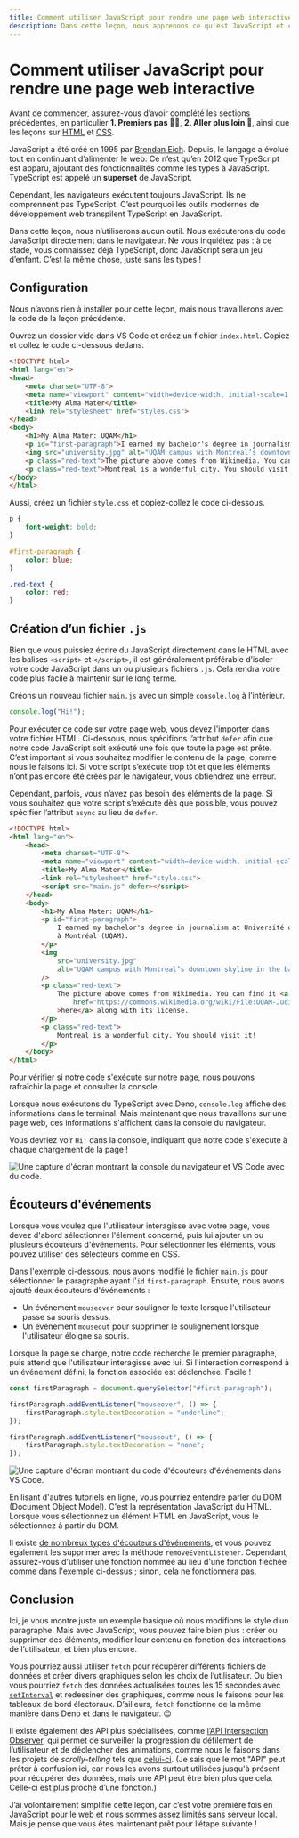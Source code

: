 ```yaml
---
title: Comment utiliser JavaScript pour rendre une page web interactive
description: Dans cette leçon, nous apprenons ce qu'est JavaScript et comment l'utiliser.
---
```



# Comment utiliser JavaScript pour rendre une page web interactive

Avant de commencer, assurez-vous d’avoir complété les sections précédentes, en particulier **1. Premiers pas 🧑‍🎓**, **2. Aller plus loin 🚀**, ainsi que les leçons sur [HTML](/web-basics/html) et [CSS](/web-basics/css).

JavaScript a été créé en 1995 par [Brendan Eich](https://fr.wikipedia.org/wiki/Brendan_Eich). Depuis, le langage a évolué tout en continuant d’alimenter le web. Ce n’est qu’en 2012 que TypeScript est apparu, ajoutant des fonctionnalités comme les types à JavaScript. TypeScript est appelé un **superset** de JavaScript.

Cependant, les navigateurs exécutent toujours JavaScript. Ils ne comprennent pas TypeScript. C’est pourquoi les outils modernes de développement web transpilent TypeScript en JavaScript.

Dans cette leçon, nous n’utiliserons aucun outil. Nous exécuterons du code JavaScript directement dans le navigateur. Ne vous inquiétez pas : à ce stade, vous connaissez déjà TypeScript, donc JavaScript sera un jeu d’enfant. C’est la même chose, juste sans les types !

<NoticeIntro />

## Configuration

Nous n’avons rien à installer pour cette leçon, mais nous travaillerons avec le code de la leçon précédente.

Ouvrez un dossier vide dans VS Code et créez un fichier `index.html`. Copiez et collez le code ci-dessous dedans.

```html showLineNumbers filename="index.html"
<!DOCTYPE html>
<html lang="en">
<head>
    <meta charset="UTF-8">
    <meta name="viewport" content="width=device-width, initial-scale=1.0">
    <title>My Alma Mater</title>
    <link rel="stylesheet" href="styles.css">
</head>
<body>
    <h1>My Alma Mater: UQAM</h1>
    <p id="first-paragraph">I earned my bachelor's degree in journalism at Université du Québec à Montréal (UQAM).</p>
    <img src="university.jpg" alt="UQAM campus with Montreal’s downtown skyline in the background."/>
    <p class="red-text">The picture above comes from Wikimedia. You can find it <a href="https://commons.wikimedia.org/wiki/File:UQAM-Judith-Jasmin.jpg">here</a> along with its license.</p>
    <p class="red-text">Montreal is a wonderful city. You should visit it!</p>
</body>
</html>
```

Aussi, créez un fichier `style.css` et copiez-collez le code ci-dessous.

```css showLineNumbers filename="style.css"
p {
    font-weight: bold;
}

#first-paragraph {
    color: blue;
}

.red-text {
    color: red;
}
```

## Création d’un fichier `.js`

Bien que vous puissiez écrire du JavaScript directement dans le HTML avec les balises `<script>` et `</script>`, il est généralement préférable d’isoler votre code JavaScript dans un ou plusieurs fichiers `.js`. Cela rendra votre code plus facile à maintenir sur le long terme.

Créons un nouveau fichier `main.js` avec un simple `console.log` à l’intérieur.

```js showLineNumbers filename="main.js"
console.log("Hi!");
```

Pour exécuter ce code sur votre page web, vous devez l’importer dans votre fichier HTML. Ci-dessous, nous spécifions l’attribut `defer` afin que notre code JavaScript soit exécuté une fois que toute la page est prête. C’est important si vous souhaitez modifier le contenu de la page, comme nous le faisons ici. Si votre script s’exécute trop tôt et que les éléments n’ont pas encore été créés par le navigateur, vous obtiendrez une erreur.

Cependant, parfois, vous n’avez pas besoin des éléments de la page. Si vous souhaitez que votre script s’exécute dès que possible, vous pouvez spécifier l’attribut `async` au lieu de `defer`.

```html showLineNumbers filename="index.html" {8}
<!DOCTYPE html>
<html lang="en">
    <head>
        <meta charset="UTF-8">
        <meta name="viewport" content="width=device-width, initial-scale=1.0">
        <title>My Alma Mater</title>
        <link rel="stylesheet" href="style.css">
        <script src="main.js" defer></script>
    </head>
    <body>
        <h1>My Alma Mater: UQAM</h1>
        <p id="first-paragraph">
            I earned my bachelor's degree in journalism at Université du Québec
            à Montréal (UQAM).
        </p>
        <img
            src="university.jpg"
            alt="UQAM campus with Montreal’s downtown skyline in the background."
        />
        <p class="red-text">
            The picture above comes from Wikimedia. You can find it <a
                href="https://commons.wikimedia.org/wiki/File:UQAM-Judith-Jasmin.jpg"
            >here</a> along with its license.
        </p>
        <p class="red-text">
            Montreal is a wonderful city. You should visit it!
        </p>
    </body>
</html>
```

Pour vérifier si notre code s'exécute sur notre page, nous pouvons rafraîchir la page et consulter la console.

Lorsque nous exécutons du TypeScript avec Deno, `console.log` affiche des informations dans le terminal. Mais maintenant que nous travaillons sur une page web, ces informations s'affichent dans la console du navigateur.

Vous devriez voir `Hi!` dans la console, indiquant que notre code s'exécute à chaque chargement de la page !

![Une capture d'écran montrant la console du navigateur et VS Code avec du code.](/assets/web-basics/javascript/console.png)

## Écouteurs d'événements

Lorsque vous voulez que l'utilisateur interagisse avec votre page, vous devez d'abord sélectionner l'élément concerné, puis lui ajouter un ou plusieurs écouteurs d'événements. Pour sélectionner les éléments, vous pouvez utiliser des sélecteurs comme en CSS.

Dans l'exemple ci-dessous, nous avons modifié le fichier `main.js` pour sélectionner le paragraphe ayant l'`id` `first-paragraph`. Ensuite, nous avons ajouté deux écouteurs d'événements :
- Un événement `mouseover` pour souligner le texte lorsque l'utilisateur passe sa souris dessus.
- Un événement `mouseout` pour supprimer le soulignement lorsque l'utilisateur éloigne sa souris.

Lorsque la page se charge, notre code recherche le premier paragraphe, puis attend que l'utilisateur interagisse avec lui. Si l'interaction correspond à un événement défini, la fonction associée est déclenchée. Facile !

```js showLineNumbers filename="main.js"
const firstParagraph = document.querySelector("#first-paragraph");

firstParagraph.addEventListener("mouseover", () => {
    firstParagraph.style.textDecoration = "underline";
});

firstParagraph.addEventListener("mouseout", () => {
    firstParagraph.style.textDecoration = "none";
});
```
![Une capture d'écran montrant du code d'écouteurs d'événements dans VS Code.](/assets/web-basics/javascript/hover.png)

<Callout type="info" emoji="💡">
En lisant d'autres tutoriels en ligne, vous pourriez entendre parler du DOM (Document Object Model). C'est la représentation JavaScript du HTML. Lorsque vous sélectionnez un élément HTML en JavaScript, vous le sélectionnez à partir du DOM.
</Callout>

Il existe [de nombreux types d'écouteurs d'événements](https://www.w3schools.com/jsref/dom_obj_event.asp), et vous pouvez également les supprimer avec la méthode `removeEventListener`. Cependant, assurez-vous d'utiliser une fonction nommée au lieu d'une fonction fléchée comme dans l'exemple ci-dessus ; sinon, cela ne fonctionnera pas.

## Conclusion

Ici, je vous montre juste un exemple basique où nous modifions le style d’un paragraphe. Mais avec JavaScript, vous pouvez faire bien plus : créer ou supprimer des éléments, modifier leur contenu en fonction des interactions de l’utilisateur, et bien plus encore.

Vous pourriez aussi utiliser `fetch` pour récupérer différents fichiers de données et créer divers graphiques selon les choix de l’utilisateur. Ou bien vous pourriez `fetch` des données actualisées toutes les 15 secondes avec [`setInterval`](https://www.w3schools.com/jsref/met_win_setinterval.asp) et redessiner des graphiques, comme nous le faisons pour les tableaux de bord électoraux. D’ailleurs, `fetch` fonctionne de la même manière dans Deno et dans le navigateur. 😊

Il existe également des API plus spécialisées, comme [l’API Intersection Observer](https://developer.mozilla.org/en-US/docs/Web/API/Intersection_Observer_API), qui permet de surveiller la progression du défilement de l’utilisateur et de déclencher des animations, comme nous le faisons dans les projets de *scrolly-telling* tels que [celui-ci](https://ici.radio-canada.ca/info/2022/07/ilots-chaleur-villes-inegalites-injustice-changements-climatiques/en/). (Je sais que le mot "API" peut prêter à confusion ici, car nous les avons surtout utilisées jusqu'à présent pour récupérer des données, mais une API peut être bien plus que cela. Celle-ci est plus proche d’une fonction.)

J’ai volontairement simplifié cette leçon, car c’est votre première fois en JavaScript pour le web et nous sommes assez limités sans serveur local. Mais je pense que vous êtes maintenant prêt pour l’étape suivante !
